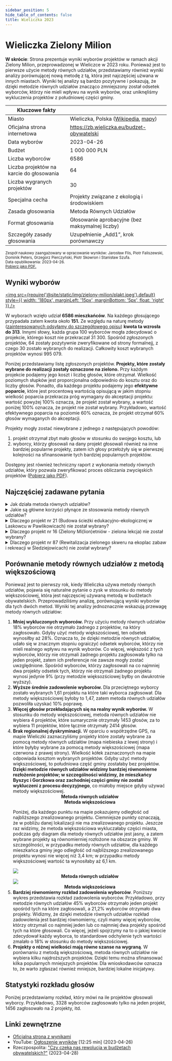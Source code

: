 ```yaml
---
sidebar_position: 5
hide_table_of_contents: false
title: Wieliczka 2023
---
```



# Wieliczka Zielony Milion

<head>
    <meta name="twitter:card" content="summary_large_image" />
    <meta name="twitter:title" content="Wieliczka Zielony Milion - Wyniki wyborów" />
    <meta name="twitter:description" content="Strona prezentuje wyniki wyborów projektów w ramach akcji Zielony Milion, przeprowadzonej w Wieliczce w 2023 roku." />
    <meta name="twitter:image" content="https://equalshares.net/social/og-zielony-milion.jpg" />
    <meta property="og:type" content="article" />
    <meta property="og:image" content="https://equalshares.net/social/og-zielony-milion.jpg" />
    <meta property="og:title" content="Wieliczka Zielony Milion - Wyniki wyborów" />
    <meta property="og:description" content="Strona prezentuje wyniki wyborów projektów w ramach akcji Zielony Milion, przeprowadzonej w Wieliczce w 2023 roku." />
</head>

<div class="summary">
<b>W skrócie</b>:
Strona prezentuje wyniki wyborów projektów w ramach akcji Zielony Milion, przeprowadzonej w Wieliczce w 2023 roku.
Ponieważ jest to pierwsze użycie metody równych udziałów, przedstawiamy również wyniki analizy porównującej nową metodę z tą, która jest najczęściej użwana w innych miastach.
Wyniki tej analizy są bardzo pozytywne i pokazują, że dzięki metodzie równych udziałów znacząco zmniejszony został odsetek wyborców, którzy nie mieli wpływu na wynik wyborów,
oraz uniknęliśmy wykluczenia projektów z południowej części gminy. 
</div>

| Kluczowe fakty | |
| --- | --- |
| Miasto | Wieliczka, Polska ([Wikipedia](https://pl.wikipedia.org/wiki/Wieliczka), [mapy](https://www.google.com/maps/place/Wieliczka,+Poland/@49.9875288,19.9637094,12z/)) |
| Oficjalna strona internetowa | https://zb.wieliczka.eu/budzet-obywatelski |
| Data wyborów | 2023-04-26 |
| Budżet | 1 000 000 PLN |
| Liczba wyborców | 6586 |
| Liczba projektów na karcie do głosowania | 64 |
| Liczba wygranych projektów | 30 |
| Specjalna cecha | Projekty związane z ekologią i środowiskiem |
| Zasada głosowania | Metoda Równych Udziałów |
| Format głosowania | Głosowanie aprobacyjne (bez maksymalnej liczby) |
| Szczegóły zasady głosowania | Uzupełnienie „Add1”, krok porównawczy |

<small>
Zespół naukowy zaangażowany w opracowanie wyników: Jarosław Flis, Piotr Faliszewski, Dominik Peters, Grzegorz Pierczyński, Piotr Skowron i Stanisław Szufa.
<br/>
Data opublikowania: 2023-04-26.
<br/>
<a href="https://equalshares.net/pl/pdf/zielony-milion.pdf">Pobierz jako PDF.</a>
</small>

## Wyniki wyborów

[<img src={require('@site/static/img/zielony-milion/plakt.jpeg').default} style={{ width: '180px', marginLeft: '15px', marginBottom: '5px', float: 'right' }} />](https://zb.wieliczka.eu/budzet-obywatelski)

W wyborach wzięło udział <b>6586 mieszkańców</b>. Na każdego głosującego przypadała zatem kwota około <b><Currency>151</Currency>.</b>
Ze względu na naturę metody ([zainteresowanych odsyłamy do szczegółowego opisu](../implementation/completion)) <b>kwota ta wzrosła do <Currency>313</Currency></b>. 
Innymi słowy, każda grupa 100 wyborców mogła zdecydować o projekcie, którego koszt nie przekraczał <Currency>31 300</Currency>.
Spośród zgłoszonych projektów, 64 zostały pozytywnie zweryfikowane od strony formalnejj, z czego 30 zostało wybranych do realizacji. Całkowity koszt wybranych projektów wynosi <Currency>995 079</Currency>.

Poniżej przedstawiamy listę zgłoszonych projektów. <b>Projekty, które zostały wybrane do realizacji zostały oznaczone na zielono.</b>
Przy każdym projekcie podajemy jego koszt i liczbę głosów, które otrzymał. Wielkość poziomych słupków jest proporcjonalna odpowiednio do kosztu oraz do liczby głosów. Ponadto, dla każdego projektu podajemy jego <b>efektywne poparcie</b>, 
które jest procentową wartością opisującą w jakim stopniu wielkość poparcia przekracza próg wymagany do akceptacji projektu: wartość powyżej 100% oznacza, że projekt został wybrany, a wartość poniżej 100% oznacza, że projekt nie
został wybrany. Przykładowo, wartość efektywnego poparcia na poziomie 60% oznacza, że projekt otrzymał 60% głosów wymaganych do akceptacji.

Projekty mogły zostać niewybrane z jednego z następujących powodów:
<ol>
<li style={{ marginBottom: '10px' }}> projekt otrzymał zbyt mało głosów w stosunku do swojego kosztu, lub </li>
<li> wyborcy, którzy głosowali na dany projekt głosowali również na inne bardziej popularne projekty, zatem ich głosy przełożyły się w pierwszej kolejności na sfinansowanie tych bardziej popularnych projektów.</li>
</ol>

Dostępny jest również techniczny raport z wykonania metody równych udziałów, który pozwala zweryfikować proces obliczania zwycięskich projektów (<a href="https://equalshares.net/pl/pdf/zielony-milion-explanation.pdf">Pobierz jako PDF</a>). 

<Datawrapper src="//datawrapper.dwcdn.net/fXlKv/2/" />

## Najczęściej zadawane pytania

<details>
<summary>
Jak działa metoda równych udziałów?
</summary>

Przypisuje ona każdemu wyborcy taką samą wirtualną kwotę. W tym przypadku każdemu wyborcy przysługuje <Currency>313</Currency>. Metoda równych udziałów wybierze następnie najpopularniejsze projekty, ale tylko wtedy,
gdy będzie można je opłacić z wirtualnych środków, które przysługują zwolennikom takich projektów. Jeśli zwolennicy projektu nie mają wystarczającej ilości środków, aby go opłacić, projekt zostanie pominięty.
Dlatego jeśli projekt kosztuje <Currency>100 000</Currency>, to musi uzyskać co najmniej 320 głosów aby mieć szansę na bycie sfinansowanym. Oczywiście, taki projekt musi również zdobyć więcej głosów niż inne projekty, aby wygrać.

Bardziej szczegółowy opis metody można znaleźć na [tej stronie](/explanation).
</details>

<details>
<summary>
Jakie są główne korzyści płynące ze stosowania metody równych udziałów?
</summary>

Daje ona każdemu wyborcy równy wpływ na wynik głosowania. Prowadzi to do bardziej sprawiedliwych wyników niż w przypadku użycia standardowej metody większościowej. 
Poniżej przedstawiamy diagramy, które ilustrują przewagę metody równych udziałów. W szczególności widzimy, że więcej wyborców otrzymuje co najmniej jeden projekt, spośród tych na które zagłosowali.
Zwycięskie projekty są ponadto równomierniej rozłożone w gminie, przez co żaden z obszarów gminy nie jest dyskryminowany.
</details>

<details>
<summary>
Dlaczego projekt nr 21 (Budowa ścieżki edukacyjno-ekologicznej w Laskowcu w Pawlikowicach) nie został wybrany?
</summary>

Nie został on wybrany, ponieważ wiele głosów oddanych na projekt nr 21 zostało wykorzystanych do sfinansowania bardziej popularnego projektu **nr 6** (Zielona Chorągwica - rewitalizacja terenów zielonych wraz z nasadzeniami).

*Więcej szczegółów*: Projekty nr 24, 41, 40, 74, 19 i 6 miały więcej głosów niż projekt nr 21, dlatego zostały wybrane wcześniej. 
43% głosujących na projekt nr 21 głosowało również na projekt nr 6 i z przysługujących im środków przekazało na niego <Currency>40 000</Currency>.
Wyborcy popierający projekt nr 21 wykorzystali również łączną kwotę <Currency>22 700</Currency> aby sfinansować projekty nr 24, 41, 40, 74 i 19. Po zużyciu tych środków, głosującym na projekt nr 21 pozostało tylko <Currency>93 900</Currency>,
co nie wystarczyło na opłacenie projektu nr 21 o koszcie <Currency>100 000</Currency>.
</details>

<details>
<summary>
Dlaczego projekt nr  16 (Zielony Mi(lion)etniów - zielona lekcja) nie został wybrany?
</summary>

Nie został on wybrany, ponieważ wiele głosów oddanych na projekt nr 16 zostało wykorzystanych do sfinansowania projektów **nr 6** (Zielona Chorągwica - rewitalizacja terenów zielonych wraz z nasadzeniami)
(projekt ten był bardziej popularny niż projekt nr 16) i projektu **nr 70**. ("Rosnę latem, jesienią i na wiosnę" - utworzenie łąki kwietnej na skwerku między Przedszkolem Samorządowym w Mietniowie im. J. Latuska a świetlicą środowiskową w Mietniowie)
(projekt ten był tańszy niż projekt nr 16, dzięki czemu uzyskał wyższą efektywną liczbę głosów).
Wynik był jednak bardzo wyrównany, a projekt nr 16 **był bliski wygranej** (miał efektywne poparcie na poziomie 99%).


*Więcej szczegółów*: Spośród wyborców głosujących na projekt nr 16, 52% głosowało również na projekt nr 6, a 64% na projekt nr 70.
Wyborcy ci przekazali <Currency>38 700</Currency> z przysługujących im środków na projekt nr 6 oraz <Currency>11 800</Currency> na projekt nr 70.
Wyborcy Ci przekazali również sumarycznie <Currency>17 000</Currency> na inne bardziej popularne projekty. Po zużyciu tych środków, wyborcom głosującym na projekt nr 16
pozostało tylko <Currency>49 998</Currency>, co nie wystarczyło na opłacenie projektu nr 16 o koszcie <Currency>50 000</Currency>.
</details>

<details>
<summary>
Dlaczego projekt nr 87 (Rewitalizacja zielonego skweru na ekoplac zabaw i rekreacji w Śledziejowicach) nie został wybrany?
</summary>

Nie uzyskał on wystarczającej liczby głosów. Projekt nr 87 kosztował <Currency>74 000</Currency>. Uzyskał on głosy od 292 wyborcow, którym przysługiwało łącznie około <Currency>92 000</Currency>. 
Choć początkowo wystarczyło to na opłacenie projektu nr 87, **po wybraniu 6 najpopularniejszych projektów**, tych 292 głosujących wykorzystało około <Currency>18 700</Currency> z przysługujących im środków
(to dlatego, że część z tych wyborców głosowała również na niektóre z tych bardziej popularnych projektów).
Głosującym na projekt nr 87 zostało zatem tylko <Currency>73 300</Currency>, co nie wystarczyło na opłacenie projektu nr 87 o koszcie <Currency>74 000</Currency>.

Projekt nr 8 (Zielony Zakątek na Rynku) nie został wybrany z podobnych powodów.
</details>

## Porównanie metody równych udziałów z metodą większościową

Ponieważ jest to pierwszy rok, kiedy Wieliczka używa metody równych udziałów, pojawia się naturalne pytanie o zysk w stosunku do metody większościowej, która jest najczęsciej używaną metodą w budżetach obywatelskich. Przeprowadziliśmy analizę, porównującą wyniki wyborów dla tych dwóch metod.
Wyniki tej analizy jednoznacznie wskazują przewagę metody równych udziałów:
<ol>
<li style={{ marginBottom: '10px' }}> 
<b>Mniej wykluczonych wyborców.</b> Przy użyciu metody równych udziałów 18% wyborców nie otrzymało żadnego z projektów, na który zagłosowało. Gdyby użyć metody większościowej, ten odsetek wynosiłby aż 28%. Oznacza to, że dzięki metodzie równych udziałów,
udało się w znacznym stopniu ograiczyć odsetek wyborców, którzy nie mieli realnego wpływu na wynik wyborów. Co więcej, większość z tych wyborców, którzy nie otrzymali żadnego projektu zagłosowała tylko na jeden projekt,
zatem ich preferencje nie zawsze mogły zostać uwzględnione.
Spośród wyborców, którzy zagłosowali na co najmniej dwa projekty odsetek tych, którzy nie otrzymali żadnego projektu wynosi jedynie 9% (przy metodzie więksozściowej byłby on dwukrotnie wyższy). 
</li>
<Datawrapper src="//datawrapper.dwcdn.net/fW4mx/3/" />
<li>
    <b>Wyższe średnie zadowolenie wyborców.</b> Dla przeciętnego wyborcy zostało wybranych 1,61 projektu na które taki wyborca zagłosował. Dla metody większościowej byłoby to 1,47, zatem metoda równych udziałów pozwoliła uzyskać 10% poprawę.
</li>
<li>
    <b>Więcej głosów przekładających się na realny wynik wyborów.</b> W stosunku do metody większościowej, metoda równych udziałów nie wybiera 4 projektów, które sumarycznie otrzymały 1453 głosów, za to wybiera 11 projektów, które łącznie otrzymały 2414 głosów. 
</li>
<li>
<b>Brak regionalnej dyskryminacji.</b> W oparciu o współrzędne GPS, na mapie Wieliczki zaznaczyliśmy projekty które zostały wybrane za pomocą metody równych udziałów (mapa niebieska z lewej strony)
i które byłyby wybrane za pomocą metody większościowej (mapa czerwona z prawej strony). Wielkość kółek zaznaczonych na mapie odpowiada kosztom wybranych projektów. Gdyby użyć metody większościowej, to południowa część gminy zostałaby bez projektów. <b>Dzięki metodzie równych udziałów widzimy bardziej
równomierne rozłożenie projektów; w szczególności widzimy, że mieszkańcy Byszyc i Gorzkowa oraz zachodniej części gminy nie zostali wykluczeni z procesu decyzyjnego</b>, co miałoby miejsce gdyby używać metody większościowej.
</li>
<div style={{display: 'flex', gap: '10px', marginTop: '13px', marginBottom: '13px'}}>
    <div style={{width: '50%'}}>
        <Datawrapper src="//datawrapper.dwcdn.net/fepmf/1/" />
        <center><b>Metoda równych udziałów</b></center>
    </div>
    <div style={{width: '50%'}}>
        <Datawrapper src="//datawrapper.dwcdn.net/byjIj/1/" />
        <center><b>Metoda większościowa</b></center>
    </div>
</div>

Poniżej, dla każdego punktu na mapie pokazujemy odległość od najbliższego zrealizowanego projektu. Ciemniejsze punkty oznaczają, że w pobliżu danej lokalizacji nie ma zrealizowanego projektu.
Jeszcze raz widzimy, że metoda większościowa wykluczałaby części miasta, podczas gdy diagram dla metody równych udziałów jest jasny, a zatem wybrane projekty są równomierniej rozłożone na obszarze gminy.
W szczególności, w przypadku metody równych udziałów, dla każdego mieszkańca gminy jego odległość od najbliższego zrealizowanego projektu wynosi nie więcej niż 3,4 km; w przypadku metody większościowej wartość ta wynosiłaby aż 6,1 km.

<div style={{display: 'flex', gap: '10px', marginTop: '13px', marginBottom: '13px'}}>
    <div style={{width: '50%'}}>
        <img src={require('@site/static/img/zielony-milion/mes-heatmap.png').default} style={{ width: '88%' }} />
        <center><b>Metoda równych udziałów</b></center>
    </div>
    <div style={{width: '50%'}}>
        <img src={require('@site/static/img/zielony-milion/greedy-heatmap-legend.png').default} style={{ width: '88%' }} />
        <center><b>Metoda większościowa</b></center>
    </div>
</div>


<li style={{ marginBottom: '10px' }}>
<b>Bardziej równomierny rozkład zadowolenia wyborców</b>. Poniższy wykres przedstawia rozkład zadowolenia wyborców. Przykładowo, przy metodzie równych udziałów 45% wyborców otrzymało
jeden projekt spośród tych na które zagłosowali, a 21,2% wyborców otrzymało dwa projekty.
Widizmy, że dzięki metodzie równych udziałów rozkład zadowolenia jest bardziej równomierny, czyli mamy więcej wyborców, którzy otrzymali co najmniej jeden lub co najmniej dwa projekty spośród tych na które głosowali. Co więcej,
jeżeli spojrzymy na to o jakiej kwocie zdecydował każdy wyborca, to standardowe odchylenie tych wartości zmalało o 18% w stosunku do metody większościowej.
</li> 

<Datawrapper src="//datawrapper.dwcdn.net/LtwLX/2/" />

<li style={{ marginBottom: '10px' }}>
<b>Projekty o różnej wielkości mają równe szanse na wygraną</b>. 
W porównaniu z metodą większościową, metoda równych udziałów nie wybiera kilku najdroższych projektów. Dzięki temu można sfinansować kilka popularnych mniejszych projektów.
Dla wnioskodawców oznacza to, że warto zgłaszać również mniejsze, bardziej lokalne inicjatywy.
</li> 

<Datawrapper src="//datawrapper.dwcdn.net/pAi60/2/" />
</ol>

## Statystyki rozkładu głosów

Poniżej przedstawiamy rozkład, który mówi na ile projektów głosowali wyborcy. Przykładowo, 3328 wyborców zagłosowało tylko na jeden projekt, 1456 zagłosowało na 2 projekty, itd.

<Datawrapper src="//datawrapper.dwcdn.net/9EwHL/1/" />

## Linki zewnętrzne

* [Oficjalna strona z wynikami](https://zb.wieliczka.eu/budzet-obywatelski)
* YouTube: [Ogłoszenie wyników](https://www.youtube.com/watch?v=OBbbMHHVwbo) [12:25 min] (2023-04-26)
* Rzeczpospolita: ["Czy czeka nas rewolucja w budżetach obywatelskich?"](https://www.rp.pl/polityka/art38409241-czy-czeka-nas-rewolucja-w-budzetach-obywatelskich) (2023-04-28)
